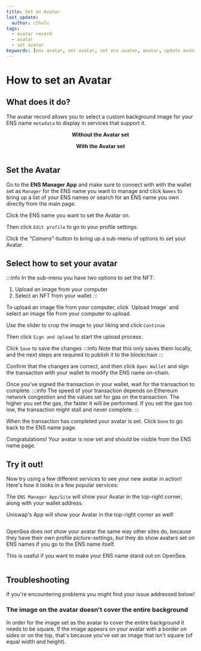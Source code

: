```yaml
---
title: Set an Avatar
last_update:
  author: cthulu
tags:
  - avatar record
  - avatar
  - set avatar
keywords: [ens avatar, set avatar, set ens avatar, avatar, update avatar, upload avatar, avatar on ens name, ens profile picture, profile picture, ens name background, background]
---
```


# How to set an Avatar

## What does it do?

The avatar record allows you to select a custom background image for your ENS name `metadata` to display in services that support it.  

<div class="container" style={{'background': '', 'borderRadius': '8px'}}>
  <div class="row">
    <div class="col">
      <div style={{'margin': "auto", 'padding': "25px 0px 0px 0px"}}>
      <p align="center"><b>Without the Avatar set</b></p>
      </div>
    </div>
    <div class="col">
      <div style={{'margin': "auto", 'padding': "25px 0px 0px 0px"}}>
      <p align="center"><b>With the Avatar set</b></p>
      </div>
    </div>
  </div>
  <div class="row">
    <div class="col">
      <div style={{'margin': "auto", 'padding': "0px 12.5px 25px 25px"}}>
        <Image img="/img/avatar_notset.webp" style={{'borderRadius': '8px'}}/>
      </div>
    </div>
    <div class="col">
      <div style={{'margin': "auto", 'padding': "0px 25px 25px 12.5px"}}>
        <Image img="/img/avatar_set.webp" style={{'borderRadius': '8px'}}/>
      </div>
    </div>
  </div>
</div>

## Set the Avatar
Go to the <Link to="https://app.ens.domains"><b>ENS Manager App</b></Link> and make sure to connect with with the wallet set as `Manager` for the ENS name you want to manage and click `Names` to bring up a list
of your ENS names *or* search for an ENS name you own directly from the main page.

<BrowserWindow url="https://app.ens.domains" padding="0px" bg="#f2f4f7" img="/img/howto/v3-set-avatar-1.png"/>

Click the ENS name you want to set the Avatar on.
<BrowserWindow url="https://app.ens.domains" padding="0px" bg="#f2f4f7" img="/img/howto/v3-set-avatar-2.png"/>

Then click `Edit profile` to go to your profile settings.
<BrowserWindow url="https://app.ens.domains" padding="25px" bg="#f2f4f7" img="/img/howto/v3-set-avatar-3.png"/>

Click the *"Camera"*-button to bring up a sub-menu of options to set your Avatar.
<BrowserWindow url="https://app.ens.domains" padding="25px" bg="#f2f4f7" img="/img/howto/v3-set-avatar-4.png"/>

## Select how to set your avatar

:::info
In the sub-menu you have two options to set the NFT:
 1. Upload an image from your computer
 1. Select an NFT from your wallet
:::

<Tabs>
<TabItem value="Upload an image from your computer">
To upload an image file from your computer, click `Upload Image` and select an image file from your computer to upload.
<BrowserWindow url="https://app.ens.domains" padding="25px" bg="#f2f4f7" img="/img/howto/v3-set-avatar-5.png"/>

Use the slider to crop the image to your liking and click `Continue`
<BrowserWindow url="https://app.ens.domains" padding="25px" bg="#f2f4f7" img="/img/howto/v3-set-avatar-6-upload-image-1.png"/>

Then click `Sign and Upload` to start the upload process.
<BrowserWindow url="https://app.ens.domains" padding="25px" bg="#f2f4f7" img="/img/howto/v3-set-avatar-6-upload-image-2.png"/>

<!-- will add this section on release-day as the goerli manager app doesn't detect erc1155 nft's currently
<TabItem value="Select an NFT from your wallet">
</TabItem>
-->
</TabItem>
</Tabs>

Click `Save` to save the changes
:::info
Note that this only saves them locally, and the next steps are required to publish it to the blockchain
:::

<BrowserWindow url="https://app.ens.domains" padding="25px" bg="#f2f4f7" img="/img/howto/v3-set-avatar-7.png"/>

Confirm that the changes are correct, and then click `Open Wallet` and sign the transaction with your wallet
to modify the ENS name on-chain.
<BrowserWindow url="https://app.ens.domains" padding="25px" bg="#f2f4f7" img="/img/howto/v3-set-avatar-8.png"/>

Once you've signed the transaction in your wallet, wait for the transaction to complete.
:::info
The speed of your transaction depends on Ethereum network congestion and the values set for gas on the transaction.
The higher you set the gas, the faster it will be performed.
If you set the gas too low, the transaction might stall and never complete.
:::
<BrowserWindow url="https://app.ens.domains" padding="25px" bg="#f2f4f7" img="/img/howto/v3-set-avatar-9.png"/>

When the transaction has completed your avatar is set. Click `Done` to go back to the ENS name page.
<BrowserWindow url="https://app.ens.domains" padding="25px" bg="#f2f4f7" img="/img/howto/v3-set-avatar-10.png"/>

Congratulations! Your avatar is now set and should be visible from the ENS name page.
<BrowserWindow url="https://app.ens.domains" padding="25px" bg="#f2f4f7" img="/img/howto/v3-set-avatar-11.png"/>

## Try it out!
Now try using a few different services to see your new avatar in action! Here's how it looks in a few popular services:

<Tabs>
<TabItem value="ENS Manager" default>

The `ENS Manager App/Site` will show your Avatar in the top-right corner, along with your wallet address.

<BrowserWindow url="app.ens.domains" padding="0px" bg="#f2f4f6" img="/img/howto/v3-set-avatar-services-ens.png"/>

<!--
If you click it, you'll get a sub-menu where you can go to your `Profile` which shows your avatar as well as
other information set on your ENS name.

<ImageWindow title="Go to your profile">
<p align={"center"}>
<Image img="/img/howto/v3-set-avatar-services-ens-2.png"/>
</p>
</ImageWindow>

<BrowserWindow url="app.ens.domains">
<p align={"center"}>
<div style={{'background-color': "#f2f4f7", 'padding': "25px"}}>
<Image img="/img/howto/v3-set-avatar-services-ens-3.png"/>
</div>
</p>
</BrowserWindow>
-->

</TabItem>
<TabItem value="Uniswap">

Uniswap's App will show your Avatar in the top-right corner as well!

<BrowserWindow url="app.uniswap.org">
<Image img="/img/howto/v3-set-avatar-services-uniswap.png"/>
</BrowserWindow>
</TabItem>
<TabItem value="OpenSea">

OpenSea does _not_ show your avatar the same way other sites do, because they have their own profile picture-settings,
_but_ they do show avatars set on ENS names if you go to the ENS name itself.

This is useful if you want to make your ENS name stand out on OpenSea.

<BrowserWindow url="opensea.io">
<Image img="/img/howto/v3-set-avatar-services-opensea.png"/>
</BrowserWindow>
</TabItem>
</Tabs>

## Troubleshooting
If you're encountering problems you might find your issue addressed below!

### The image on the avatar doesn't cover the entire background
In order for the image set as the avatar to cover the entire background it needs to be square.
If the image appears on your avatar with a border on sides or on the top, that's because you've set an image that isn't square (of equal width and height).
